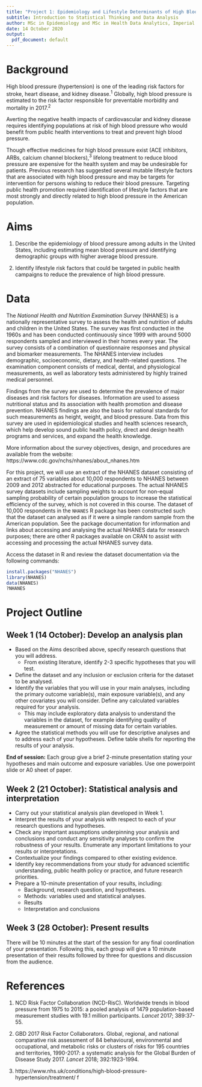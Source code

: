```yaml
---
title: "Project 1: Epidemiology and Lifestyle Determinants of High Blood Pressure in the United States"
subtitle: Introduction to Statistical Thinking and Data Analysis
author: MSc in Epidemiology and MSc in Health Data Analytics, Imperial College London
date: 14 October 2020
output:
  pdf_document: default
---
```


# Background

High blood pressure (hypertension) is one of the leading risk factors for stroke, heart disease, and kidney disease.^1^ Globally, high blood pressure is estimated to the risk factor responsible for preventable morbidity and mortality in 2017.^2^

Averting the negative health impacts of cardiovascular and kidney disease requires identifying populations at risk of high blood pressure who would benefit from public health interventions to treat and prevent high blood pressure. 

Though effective medicines for high blood pressure exist (ACE inhibitors, ARBs, calcium channel blockers),^3^ lifelong treatment to reduce blood pressure are expensive for the health system and may be undesirable for patients. Previous research has suggested several mutable lifestyle factors that are associated with high blood pressure and may be targets for intervention for persons wishing to reduce their blood pressure. Targeting public health promotion required identification of lifestyle factors that are most strongly and directly related to high blood pressure in the American population.


# Aims 

1. Describe the epidemiology of blood pressure among adults in the United States, including estimating mean blood pressure and identifying demographic groups with higher average blood pressure.

2. Identify lifestyle risk factors that could be targeted in public health campaigns to reduce the prevalence of high blood pressure.


# Data

The _National Health and Nutrition Examination Survey_ (NHANES) is a nationally representative survey to assess the health and nutrition of adults and children in the United States. The survey was first conducted in the 1960s and has been conducted continuously since 1999 with around 5000 respondents sampled and interviewed in their homes every year. The survey consists of a combination of questionnaire responses and physical and biomarker measurements. The NHANES interview includes demographic, socioeconomic, dietary, and health-related questions. The examination component consists of medical, dental, and physiological measurements, as well as laboratory tests administered by highly trained medical personnel.

Findings from the survey are used to determine the prevalence of major diseases and risk factors for diseases. Information are used to assess nutritional status and its association with health promotion and disease prevention. NHANES findings are also the basis for national standards for such measurements as height, weight, and blood pressure. Data from this survey are used in epidemiological studies and health sciences research, which help develop sound public health policy, direct and design health programs and services, and expand the health knowledge.

More information about the survey objectives, design, and procedures are available from the website: https://www.cdc.gov/nchs/nhanes/about_nhanes.htm

For this project, we will use an extract of the NHANES dataset consisting of an extract of 75 variables about 10,000 respondents to NHANES between 2009 and 2012 abstracted for educational purposes. The actual NHANES survey datasets include sampling weights to account for non-equal sampling probability of certain population groups to increase the statistical efficiency of the survey, which is not covered in this course. The dataset of 10,000 respondents in the `NHANES` R package has been constructed such that the dataset can analysed as if it were a simple random sample from the American population. See the package documentation for information and links about accessing and analysing the actual NHANES data for research purposes; there are other R packages available on CRAN to assist with accessing and processing the actual NHANES survey data.

Access the dataset in R and review the dataset documentation via the following commands:
```r
install.packages("NHANES")
library(NHANES)
data(NHANES)
?NHANES     
```


# Project Outline

## Week 1 (14 October): Develop an analysis plan

* Based on the Aims described above, specify research questions that you will address.
  * From existing literature, identify 2-3 specific hypotheses that you will test.
* Define the dataset and any inclusion or exclusion criteria for the dataset to be analysed.
* Identify the variables that you will use in your main analyses, including the primary outcome variable(s), main exposure variable(s), and any other covariates you will consider. Define any calculated variables required for your analysis.
  * This may include exploratory data analysis to understand the variables in the dataset, for example identifying quality of measurement or amount of missing data for certain variables.
* Agree the statistical methods you will use for descriptive analyses and to address each of your hypotheses.  Define table shells for reporting the results of your analysis.

__End of session:__ Each group give a brief 2-minute presentation stating your hypotheses and main outcome and exposure variables. Use one powerpoint slide or A0 sheet of paper.

## Week 2 (21 October): Statistical analysis and interpretation

* Carry out your statistical analysis plan developed in Week 1.
* Interpret the results of your analysis with respect to each of your research questions and hypotheses.
* Check any important assumptions underpinning your analysis and conclusions and conduct any sensitivity analyses to confirm the robustness of your results. Enumerate any important limitations to your results or interpretations.
* Contextualize your findings compared to other existing evidence.
* Identify key recommendations from your study for advanced scientific understanding, public health policy or practice, and future research priorities.
* Prepare a 10-minute presentation of your results, including:
  * Background, research question, and hypotheses.
  * Methods: variables used and statistical analyses.
  * Results
  * Interpretation and conclusions

## Week 3 (28 October): Present results

There will be 10 minutes at the start of the session for any final coordination of your presentation. Following this, each group will give a 10 minute presentation of their results followed by three for questions and discussion from the audience.


# References

1. NCD Risk Factor Collaboration (NCD-RisC). Worldwide trends in blood pressure from 1975 to 2015: a pooled analysis of 1479 population-based measurement studies with 19.1 million participants. _Lancet_ 2017; 389:37-55.

2. GBD 2017 Risk Factor Collaborators. Global, regional, and national comparative risk assessment of 84 behavioural, environmental and occupational, and metabolic risks or clusters of risks for 195 countries and territories, 1990-2017: a systematic analysis for the Global Burden of Disease Study 2017. _Lancet_ 2018; 392:1923-1994.

3. https://www.nhs.uk/conditions/high-blood-pressure-hypertension/treatment/
f
